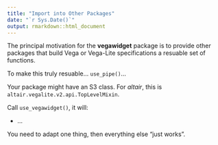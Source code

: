 ```yaml
---
title: "Import into Other Packages"
date: "`r Sys.Date()`"
output: rmarkdown::html_document
---
```


The principal motivation for the **vegawidget** package is to provide other packages that build Vega or Vega-Lite specifications a resuable set of functions.

To make this truly resuable... `use_pipe()`...

Your package might have an S3 class. For *altair*, this is `altair.vegalite.v2.api.TopLevelMixin`.

Call `use_vegawidget()`, it will:

- ...

You need to adapt one thing, then everything else "just works".


